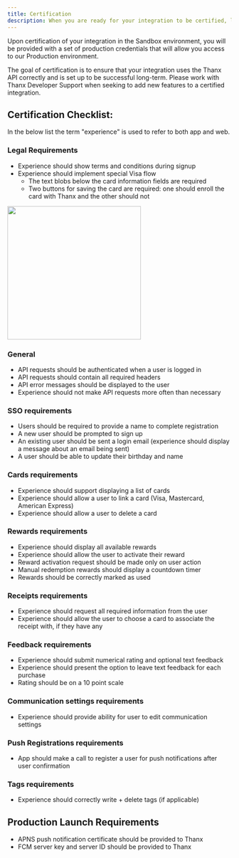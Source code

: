 ```yaml
---
title: Certification
description: When you are ready for your integration to be certified, let your customer success representative know. Certification of a new integration takes 1-2 weeks to allow for adequate evaluation time. If certification fails, this timeline will begin again.
---
```


Upon certification of your integration in the Sandbox environment, you will be provided with a set of production credentials that will allow you access to our Production environment.

The goal of certification is to ensure that your integration uses the Thanx API correctly and is set up to be successful long-term. Please work with Thanx Developer Support when seeking to add new features to a certified integration.

## Certification Checklist:

<Note>
  In the below list the term "experience" is used to refer to both app and web.
</Note>

### Legal Requirements

- Experience should show terms and conditions during signup
- Experience should implement special Visa flow
  - The text blobs below the card information fields are required
  - Two buttons for saving the card are required: one should enroll the card with Thanx and the other should not

<Frame>
  <img width="300" src="/introduction/certification/add-payment-method.png" />
</Frame>

### General
- API requests should be authenticated when a user is logged in
- API requests should contain all required headers
- API error messages should be displayed to the user
- Experience should not make API requests more often than necessary

### SSO requirements
- Users should be required to provide a name to complete registration
- A new user should be prompted to sign up
- An existing user should be sent a login email (experience should display a message about an email being sent)
- A user should be able to update their birthday and name

### Cards requirements

- Experience should support displaying a list of cards
- Experience should allow a user to link a card (Visa, Mastercard, American Express)
- Experience should allow a user to delete a card

### Rewards requirements

- Experience should display all available rewards
- Experience should allow the user to activate their reward
- Reward activation request should be made only on user action
- Manual redemption rewards should display a countdown timer
- Rewards should be correctly marked as used

### Receipts requirements

- Experience should request all required information from the user
- Experience should allow the user to choose a card to associate the receipt with, if they have any

### Feedback requirements

- Experience should submit numerical rating and optional text feedback
- Experience should present the option to leave text feedback for each purchase
- Rating should be on a 10 point scale

### Communication settings requirements

- Experience should provide ability for user to edit communication settings

### Push Registrations requirements

- App should make a call to register a user for push notifications after user confirmation

### Tags requirements

- Experience should correctly write + delete tags (if applicable)

## Production Launch Requirements

- APNS push notification certificate should be provided to Thanx
- FCM server key and server ID should be provided to Thanx
